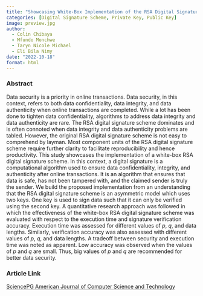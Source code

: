 ```yaml
---
title: "Showcasing White-Box Implementation of the RSA Digital Signature Scheme"
categories: [Digital Signature Scheme, Private Key, Public Key]
image: preview.jpg
author:
  - Colin Chibaya
  - Mfundo Monchwe
  - Taryn Nicole Michael
  - Eli Bila Nimy
date: "2022-10-18"
format: html
---
```


### Abstract

Data security is a priority in online transactions. Data security, in this context, refers to both data confidentiality, data integrity, and data authenticity when online transactions are completed. While a lot has been done to tighten data confidentiality, algorithms to address data integrity and data authenticity are rare. The RSA digital signature scheme dominates and is often connoted when data integrity and data authenticity problems are tabled. However, the original RSA digital signature scheme is not easy to comprehend by layman. Most component units of the RSA digital signature scheme require further clarity to facilitate reproducibility and hence productivity. This study showcases the implementation of a white-box RSA digital signature scheme. In this context, a digital signature is a computational algorithm used to ensure data confidentiality, integrity, and authenticity after online transactions. It is an algorithm that ensures that data is safe, has not been tampered with, and the claimed sender is truly the sender. We build the proposed implementation from an understanding that the RSA digital signature scheme is an asymmetric model which uses two keys. One key is used to sign data such that it can only be verified using the second key. A quantitative research approach was followed in which the effectiveness of the white-box RSA digital signature scheme was evaluated with respect to the execution time and signature verification accuracy. Execution time was assessed for different values of *p*, *q*, and data lengths. Similarly, verification accuracy was also assessed with different values of *p*, *q*, and data lengths. A tradeoff between security and execution time was noted as apparent. Low accuracy was observed when the values of *p* and *q* are small. Thus, big values of *p* and *q* are recommended for better data security.

### Article Link

[SciencePG American Journal of Computer Science and Technology](https://www.sciencepublishinggroup.com/article/10.11648/ajcst.20220504.11)
